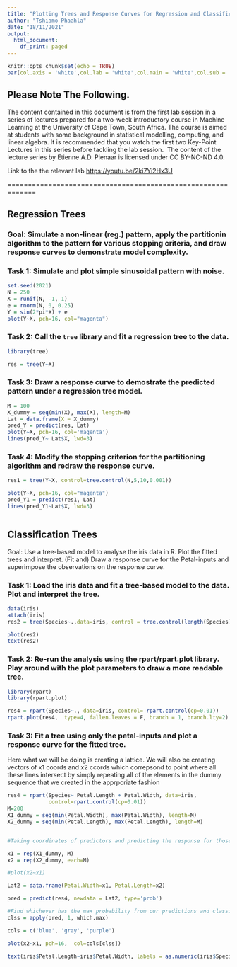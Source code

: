 ```yaml
---
title: "Plotting Trees and Response Curves for Regression and Classification Problems"
author: "Tshiamo Phaahla"
date: "18/11/2021"
output:
  html_document:
    df_print: paged
---
```


```r
knitr::opts_chunk$set(echo = TRUE)
par(col.axis = 'white',col.lab = 'white',col.main = 'white',col.sub = 'white',fg = 'white',bg = 'black', lwd = 2)

```

## Please Note The Following.

The content contained in this document is from the first lab session in a series of lectures prepared for a two-week introductory course in Machine Learning at the University of Cape Town, South Africa. The course is aimed at students with some background in statistical modelling, computing, and linear algebra. It is recommended that you watch the first two Key-Point Lectures in this series before tackling the lab session.\  
The content of the lecture series by Etienne A.D. Pienaar is licensed under CC BY-NC-ND 4.0.\  

Link to the the relevant lab <https://youtu.be/2ki7Yi2Hx3U>\  


=============================================================

## Regression Trees

### Goal: Simulate a non-linear (reg.) pattern, apply the partitionin algorithm to the pattern for various stopping criteria, and draw response curves to demonstrate model complexity.

### Task 1: Simulate and plot simple sinusoidal pattern with noise.

```r

set.seed(2021)
N = 250
X = runif(N, -1, 1)
e = rnorm(N, 0, 0.25)
Y = sin(2*pi*X) + e
plot(Y~X, pch=16, col="magenta")

```

### Task 2: Call the `tree` library and fit a regression tree to the data.

```r

library(tree)

res = tree(Y~X)

```

### Task 3: Draw a response curve to demostrate the predicted pattern under a regression tree model.

```r

M = 100
X_dummy = seq(min(X), max(X), length=M)
Lat = data.frame(X = X_dummy)
pred_Y = predict(res, Lat)
plot(Y~X, pch=16, col='magenta')
lines(pred_Y~ Lat$X, lwd=3) 


```

### Task 4: Modify the stopping criterion for the partitioning algorithm and redraw the response curve.

```r

res1 = tree(Y~X, control=tree.control(N,5,10,0.001))

plot(Y~X, pch=16, col="magenta")
pred_Y1 = predict(res1, Lat)
lines(pred_Y1~Lat$X, lwd=3)



```

## Classification Trees

Goal: Use a tree-based model to analyse the iris data in R. Plot the fitted trees and interpret. (Fit and) Draw a response curve for the Petal-inputs and superimpose the observations on the response curve. 

### Task 1: Load the iris data and fit a tree-based model to the data. Plot and interpret the tree.

```r

data(iris)
attach(iris)
res2 = tree(Species~.,data=iris, control = tree.control(length(Species), 5, 10, mindev=0.01))

plot(res2)
text(res2)

```

### Task 2: Re-run the analysis using the rpart/rpart.plot library. Play around with the plot parameters to draw a more readable tree.

```r

library(rpart)
library(rpart.plot)

res4 = rpart(Species~., data=iris, control= rpart.control(cp=0.01))
rpart.plot(res4,  type=4, fallen.leaves = F, branch = 1, branch.lty=2)


```

### Task 3: Fit a tree using only the petal-inputs and plot a response curve for the fitted tree.

Here what we will be doing is creating a lattice. We will also be creating vectors of x1 coords and x2 ccords which correpsond to point where all these lines intersect by simply repeating all of the elements in the dummy sequence that we created in the apprporiate fashion

```r

res4 = rpart(Species~ Petal.Length + Petal.Width, data=iris, 
             control=rpart.control(cp=0.01))
M=200
X1_dummy = seq(min(Petal.Width), max(Petal.Width), length=M)
X2_dummy = seq(min(Petal.Length), max(Petal.Length), length=M)


#Taking coordinates of predictors and predicting the response for those coordinates

x1 = rep(X1_dummy, M)
x2 = rep(X2_dummy, each=M)

#plot(x2~x1)

Lat2 = data.frame(Petal.Width=x1, Petal.Length=x2)

pred = predict(res4, newdata = Lat2, type='prob')

#Find whichever has the max probability from our predictions and classify 
clss = apply(pred, 1, which.max)

cols = c('blue', 'gray', 'purple')

plot(x2~x1, pch=16,  col=cols[clss])

text(iris$Petal.Length~iris$Petal.Width, labels = as.numeric(iris$Species))

```







